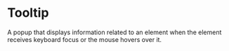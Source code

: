 
<Meta title="Overlays/Tooltip" />

# Tooltip

A popup that displays information related to an element when the element
receives keyboard focus or the mouse hovers over it.

<Canvas of={TooltipStories.Default} />
